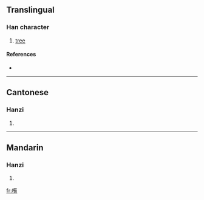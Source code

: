 ==Translingual==

===Han character===
{{Han char|rn=75|rad=木|as=12|sn=16|four=4892<sub>7</sub>|canj=木竹心日 (DHPA), X木竹心日 (XDHPA)}}

# [[tree]]

====References====
* {{Han ref|kx=0552.100|dkj=15506|dj=0941.020|hdz=21293.030|uh=6A41|ud=27201|bh=E9CE|bd=59854}}

----

==Cantonese==

===Hanzi===
{{yue-hanzi|jyut=|y=cheun4}}

# {{defn|Cantonese}}

----

==Mandarin==

===Hanzi===
{{cmn-hanzi|pin=[[xún]] ([[xun2]])|wg=hsün<sup>2</sup>}}

# {{defn|Mandarin}}

[[fr:橁]]